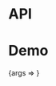
<Meta title="Packages/Typography/Typescale/XXXL" component={XXXL} />

# API

<ArgsTable />

# Demo

<Canvas>
  <Story
    name="XXXL"
    args={{ children: 'Text' }}
    argTypes={{ tag: { control: 'text' } }}
    parameters={{
      design: {
        allowFullscreen: true,
        type: 'figma',
        url: 'https://www.figma.com/file/6g87L4FdKZTA3knt3Rsfdx/Garden?node-id=102%3A107'
      }
    }}
  >
    {args => <TypescaleStory {...args} size="3x-large" />}
  </Story>
</Canvas>
